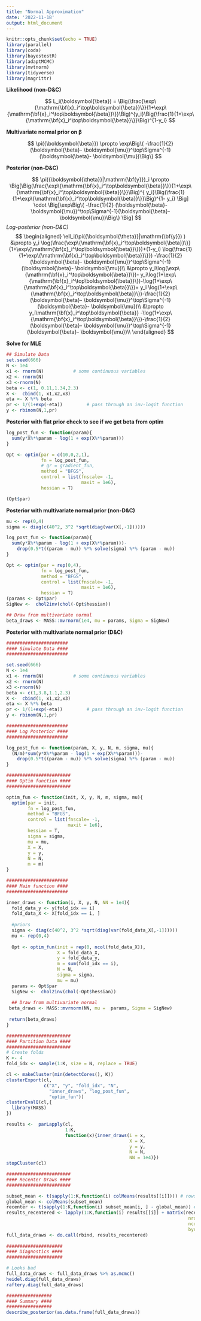 ```yaml
---
title: "Normal Approximation"
date: '2022-11-18'
output: html_document
---
```


```r
knitr::opts_chunk$set(echo = TRUE)
library(parallel)
library(coda)
library(bayestestR)
library(adaptMCMC)
library(mvtnorm)
library(tidyverse)
library(magrittr)
```

**Likelihood (non-D&C)**

$$
L_i(\boldsymbol{\beta}) = \Big(\frac{\exp\{\mathrm{\bf{x}_i^\top\boldsymbol{\beta}}\}}{1+\exp\{\mathrm{\bf{x}_i^\top\boldsymbol{\beta}}\}}\Big)^{y_i}\Big(\frac{1}{1+\exp\{\mathrm{\bf{x}_i^\top\boldsymbol{\beta}}\}}\Big)^{1-y_i}
$$

**Multivariate normal prior on $\boldsymbol{\beta}$**

$$
\pi({\boldsymbol{\beta}}) \propto \exp\Big\{ -\frac{1}{2} (\boldsymbol{\beta}- \boldsymbol{\mu})^\top\Sigma^{-1}(\boldsymbol{\beta}- \boldsymbol{\mu})\Big\}
$$

**Posterior (non-D&C)**

$$
\pi({\boldsymbol{\theta}}|\mathrm{\bf{y}})_i \propto \Big[\Big(\frac{\exp\{\mathrm{\bf{x}_i^\top\boldsymbol{\beta}}\}}{1+\exp\{\mathrm{\bf{x}_i^\top\boldsymbol{\beta}}\}}\Big)^{ y_i}\Big(\frac{1}{1+\exp\{\mathrm{\bf{x}_i^\top\boldsymbol{\beta}}\}}\Big)^{1- y_i} \Big] \cdot \Big[\exp\Big\{ -\frac{1}{2} (\boldsymbol{\beta}- \boldsymbol{\mu})^\top\Sigma^{-1}(\boldsymbol{\beta}- \boldsymbol{\mu})\Big\}  \Big]
$$
*Log-posterior (non-D&C)*
$$
\begin{aligned}
\ell_i(\pi({\boldsymbol{\theta}}|\mathrm{\bf{y}}) ) &\propto y_i \log(\frac{\exp\{\mathrm{\bf{x}_i^\top\boldsymbol{\beta}}\}}{1+\exp\{\mathrm{\bf{x}_i^\top\boldsymbol{\beta}}\}})+(1-y_i) \log(\frac{1}{1+\exp\{\mathrm{\bf{x}_i^\top\boldsymbol{\beta}}\}}) -\frac{1}{2} (\boldsymbol{\beta}- \boldsymbol{\mu})^\top\Sigma^{-1}(\boldsymbol{\beta}- \boldsymbol{\mu})\\
&\propto  y_i\log(\exp\{\mathrm{\bf{x}_i^\top\boldsymbol{\beta}}\})- y_i\log(1+\exp\{\mathrm{\bf{x}_i^\top\boldsymbol{\beta}}\})-\log(1+\exp\{\mathrm{\bf{x}_i^\top\boldsymbol{\beta}}\})+ y_i \log(1+\exp\{\mathrm{\bf{x}_i^\top\boldsymbol{\beta}}\})-\frac{1}{2} (\boldsymbol{\beta}- \boldsymbol{\mu})^\top\Sigma^{-1}(\boldsymbol{\beta}- \boldsymbol{\mu})\\
&\propto y_i\mathrm{\bf{x}_i^\top\boldsymbol{\beta}} -\log(1+\exp\{\mathrm{\bf{x}_i^\top\boldsymbol{\beta}}\})-\frac{1}{2} (\boldsymbol{\beta}- \boldsymbol{\mu})^\top\Sigma^{-1}(\boldsymbol{\beta}- \boldsymbol{\mu})\\
\end{aligned}
$$

**Solve for MLE**
```r
## Simulate Data
set.seed(666)
N <- 1e4
x1 <- rnorm(N)           # some continuous variables 
x2 <- rnorm(N)
x3 <-rnorm(N)
beta <- c(1, 0.11,1.34,2.3)
X <-  cbind(1, x1,x2,x3)
eta <- X %*% beta      
pr <- 1/(1+exp(-eta))         # pass through an inv-logit function
y <- rbinom(N,1,pr)  
```


**Posterior with flat prior check to see if we get beta from optim**

```r
log_post_fun <- function(param){
  sum(y*X%*%param - log(1 + exp(X%*%param)))
}  

Opt <- optim(par = c(10,0,2,1),
             fn = log_post_fun, 
             # gr = gradient_fun,
             method = "BFGS",
             control = list(fnscale= -1,
                            maxit = 1e6),
             hessian = T)

(Opt$par)
```

**Posterior with multivariate normal prior (non-D&C)**

```r
mu <- rep(0,4)
sigma <- diag(c(40^2, 3^2 *sqrt(diag(var(X[,-1])))))

log_post_fun <- function(param){
  sum(y*X%*%param - log(1 + exp(X%*%param)))-
    drop(0.5*t((param - mu)) %*% solve(sigma) %*% (param - mu))
}

Opt <- optim(par = rep(0,4),
             fn = log_post_fun, 
             method = "BFGS",
             control = list(fnscale= -1,
                            maxit = 1e6),
             hessian = T)
(params <- Opt$par)
SigNew <-  chol2inv(chol(-Opt$hessian))

## Draw from multivariate normal
beta_draws <- MASS::mvrnorm(1e4, mu = params, Sigma = SigNew)
```

**Posterior with multivariate normal prior (D&C)**

```r
#######################
#### Simulate Data ####
#######################

set.seed(666)
N <- 1e4
x1 <- rnorm(N)           # some continuous variables 
x2 <- rnorm(N)
x3 <-rnorm(N)
beta <- c(1,3.8,1.1,2.3)
X <-  cbind(1, x1,x2,x3)
eta <- X %*% beta      
pr <- 1/(1+exp(-eta))         # pass through an inv-logit function
y <- rbinom(N,1,pr)  

#######################
#### Log Posterior ####
#######################

log_post_fun <- function(param, X, y, N, m, sigma, mu){
  (N/m)*sum(y*X%*%param - log(1 + exp(X%*%param)))-
    drop(0.5*t((param - mu)) %*% solve(sigma) %*% (param - mu))
}

########################
#### Optim function ####
########################

optim_fun <- function(init, X, y, N, m, sigma, mu){
  optim(par = init,
        fn = log_post_fun,
        method = "BFGS",
        control = list(fnscale= -1,
                       maxit = 1e6),
        hessian = T,
        sigma = sigma, 
        mu = mu,
        X = X,
        y = y,
        N = N,
        m = m)
}

#######################
#### Main function ####
#######################

inner_draws <- function(i, X, y, N, NN = 1e4){
  fold_data_y <- y[fold_idx == i]
  fold_data_X <- X[fold_idx == i, ]
  
  #priors
  sigma <- diag(c(40^2, 3^2 *sqrt(diag(var(fold_data_X[,-1])))))
  mu <- rep(0,4)
  
  Opt <- optim_fun(init = rep(0, ncol(fold_data_X)),
                   X = fold_data_X, 
                   y = fold_data_y,
                   m = sum(fold_idx == i),
                   N = N,
                   sigma = sigma,
                   mu = mu)
  params <- Opt$par
  SigNew <-  chol2inv(chol(-Opt$hessian))
  
  ## Draw from multivariate normal
 beta_draws <- MASS::mvrnorm(NN, mu =  params, Sigma = SigNew)
 
 return(beta_draws)
}

########################
#### Partition Data ####
########################
# Create folds
K <- 4
fold_idx <- sample(1:K, size = N, replace = TRUE)

cl <- makeCluster(min(detectCores(), K))
clusterExport(cl,
              c("X", "y", "fold_idx", "N",
                "inner_draws", "log_post_fun",
                "optim_fun"))
clusterEvalQ(cl,{
  library(MASS)
})

results <-  parLapply(cl,
                      1:K,
                      function(x){inner_draws(i = x,
                                              X = X, 
                                              y = y,
                                              N = N,
                                              NN = 1e4)})
stopCluster(cl)

########################
#### Recenter Draws ####
########################

subset_mean <- t(sapply(1:K,function(i) colMeans(results[[i]]))) # rows indicate subset
global_mean <- colMeans(subset_mean)
recenter <- t(sapply(1:K,function(i) subset_mean[i, ] - global_mean)) # rows indicate subset
results_recentered <- lapply(1:K,function(i) results[[i]] + matrix(recenter[i, ],
                                                                    nrow = nrow(results[[i]]),
                                                                    ncol = ncol(results[[i]]),
                                                                    byrow = T))
full_data_draws <- do.call(rbind, results_recentered)
            
#####################
#### Diagnostics ####
#####################

# Looks bad
full_data_draws <- full_data_draws %>% as.mcmc()
heidel.diag(full_data_draws)
raftery.diag(full_data_draws)

#################
#### Summary ####
#################
describe_posterior(as.data.frame(full_data_draws))
```



